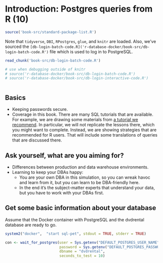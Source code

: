 # Introduction: Postgres queries from R (10)

```r
source('book-src/standard-package-list.R')
``` 
Note that `tidyverse`, `DBI`, `RPostgres`, `glue`, and `knitr` are loaded.  Also, we've sourced the `[db-login-batch-code.R]('r-database-docker/book-src/db-login-batch-code.R')` file which is used to log in to PostgreSQL.

```r
read_chunk('book-src/db-login-batch-code.R')

# use when debugging outside of knitr
# source('r-database-docker/book-src/db-login-batch-code.R')
# source('r-database-docker/book-src/db-login-interactive-code.R')  
```

```r

```

## Basics

* Keeping passwords secure.
* Coverage in this book.  There are many SQL tutorials that are available.  For example, we are drawing some materials from  [a tutorial we recommend](http://www.postgresqltutorial.com/postgresql-sample-database/).  In particular, we will not replicate the lessons there, which you might want to complete.  Instead, we are showing strategies that are recommended for R users.  That will include some translations of queries that are discussed there.

## Ask yourself, what are you aiming for?

* Differences between production and data warehouse environments.
* Learning to keep your DBAs happy:
  + You are your own DBA in this simulation, so you can wreak havoc and learn from it, but you can learn to be DBA-friendly here.
  + In the end it's the subject-matter experts that understand your data, but you have to work with your DBAs first.

## Get some basic information about your database

Assume that the Docker container with PostgreSQL and the dvdrental database are ready to go.
```r
system2("docker",  "start sql-pet", stdout = TRUE, stderr = TRUE)

con <- wait_for_postgres(user = Sys.getenv("DEFAULT_POSTGRES_USER_NAME"),
                         password = Sys.getenv("DEFAULT_POSTGRES_PASSWORD"),
                         dbname = "dvdrental",
                         seconds_to_test = 10)

```

